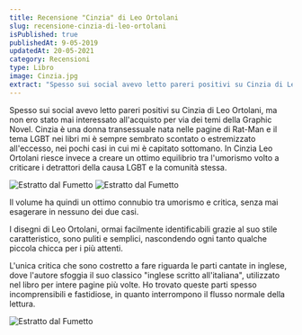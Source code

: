 ```yaml
---
title: Recensione "Cinzia" di Leo Ortolani
slug: recensione-cinzia-di-leo-ortolani
isPublished: true
publishedAt: 9-05-2019
updatedAt: 20-05-2021
category: Recensioni
type: Libro
image: Cinzia.jpg
extract: "Spesso sui social avevo letto pareri positivi su Cinzia di Leo Ortolani, ma non ero stato mai interessato all’acquisto per via dei temi della Graphic Novel. Cinzia è una donna transessuale nata nelle pagine di Rat-Man e il tema LGBT nei libri mi è sempre sembrato scontato o estremizzato all’eccesso, nei pochi casi in cui mi è capitato sottomano. In Cinzia Leo Ortolani riesce invece a creare un ottimo equilibrio tra l’umorismo volto a criticare i detrattori della causa LGBT e la comunità stessa."
---
```


<Book slug="cinzia" />

Spesso sui social avevo letto pareri positivi su Cinzia di Leo Ortolani, ma non ero stato mai interessato all'acquisto per via dei temi della Graphic Novel. Cinzia è una donna transessuale nata nelle pagine di Rat-Man e il tema LGBT nei libri mi è sempre sembrato scontato o estremizzato all'eccesso, nei pochi casi in cui mi è capitato sottomano. In Cinzia Leo Ortolani riesce invece a creare un ottimo equilibrio tra l'umorismo volto a criticare i detrattori della causa LGBT e la comunità stessa.

<Image url="Cinzia_1.jpg" alt="Estratto dal Fumetto" layout="intrinsic" width={687} height={330} center={true}/>
<Image url="Cinzia_2.jpg" alt="Estratto dal Fumetto" layout="intrinsic" width={618} height={813} center={true}/>

Il volume ha quindi un ottimo connubio tra umorismo e critica, senza mai esagerare in nessuno dei due casi.

I disegni di Leo Ortolani, ormai facilmente identificabili grazie al suo stile caratteristico, sono puliti e semplici, nascondendo ogni tanto qualche piccola chicca per i più attenti.

L'unica critica che sono costretto a fare riguarda le parti cantate in inglese, dove l'autore sfoggia il suo classico "inglese scritto all'italiana", utilizzato nel libro per intere pagine più volte. Ho trovato queste parti spesso incomprensibili e fastidiose, in quanto interrompono il flusso normale della lettura.

<Image url="Cinzia_3.jpg" alt="Estratto dal Fumetto" layout="intrinsic" width={615} height={565} center={true}/>